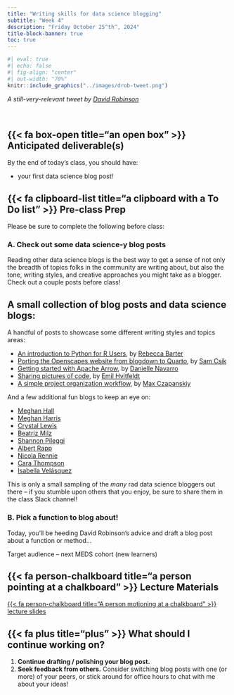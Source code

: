```yaml
---
title: "Writing skills for data science blogging"
subtitle: "Week 4"
description: "Friday October 25^th^, 2024"
title-block-banner: true
toc: true
---
```


```r
#| eval: true
#| echo: false
#| fig-align: "center"
#| out-width: "70%"
knitr::include_graphics("../images/drob-tweet.png")
```

::: {.center-text .gray-text}
*A still-very-relevant tweet by [David Robinson](http://varianceexplained.org/r/start-blog/)*
:::

<br>

## {{< fa box-open title="an open box" >}} Anticipated deliverable(s) {#anticipated-deliverables}

By the end of today's class, you should have:

- your first data science blog post!

## {{< fa clipboard-list title="a clipboard with a To Do list" >}} Pre-class Prep {#pre-class-prep}

Please be sure to complete the following before class:

### A. Check out some data science-y blog posts

Reading other data science blogs is the best way to get a sense of not only the breadth of topics folks in the community are writing about, but also the tone, writing styles, and creative approaches you might take as a blogger. Check out a couple posts before class! 

::: {.callout-tip collapse=true}
## A small collection of blog posts and data science blogs:

A handful of posts to showcase some different writing styles and topics areas:

- [An introduction to Python for R Users](https://rebeccabarter.com/blog/2023-09-11-from_r_to_python), by [Rebecca Barter](https://rebeccabarter.com/about)
- [Porting the Openscapes website from blogdown to Quarto](https://samanthacsik.github.io/posts/2023-08-01-openscapes-website/), by [Sam Csik](https://samanthacsik.github.io)
- [Getting started with Apache Arrow](https://blog.djnavarro.net/posts/2021-11-19_starting-apache-arrow-in-r/), by [Danielle Navarro](https://djnavarro.net/)
- [Sharing pictures of code](https://emilhvitfeldt.com/post/sharing-code-pictures/), by [Emil Hvitfeldt](https://emilhvitfeldt.com/)
- [A simple project organization workflow](https://flukeandfeather.com/posts/2023-06-20-project-organization/), by [Max Czapanskiy](https://flukeandfeather.com/)

And a few additional fun blogs to keep an eye on:

- [Meghan Hall](https://meghan.rbind.io/blog/)
- [Meghan Harris](https://thetidytrekker.com/blog)
- [Crystal Lewis](https://cghlewis.com/blog/)
- [Beatriz Milz](https://beamilz.com/posts/en)
- [Shannon Pileggi](https://www.pipinghotdata.com/blog)
- [Albert Rapp](https://albert-rapp.de/blog)
- [Nicola Rennie](https://nrennie.rbind.io/blog/)
- [Cara Thompson](https://www.cararthompson.com/posts)
- [Isabella Velásquez](https://ivelasq.rbind.io/)

This is only a small sampling of the *many* rad data science bloggers out there -- if you stumble upon others that you enjoy, be sure to share them in the class Slack channel!
:::

### B. Pick a function to blog about!

Today, you'll be heeding David Robinson's advice and draft a blog post about a function or method...

Target audience -- next MEDS cohort (new learners)

## {{< fa person-chalkboard title="a person pointing at a chalkboard" >}} Lecture Materials {#lecture-materials}

::: {.center-text}
[{{< fa person-chalkboard title="A person motioning at a chalkboard" >}} lecture slides](materials/blogging-tips.qmd){.btn role="button" target="_blank"} 
:::

## {{< fa plus title="plus" >}} What should I continue working on? {#continue-working}

1. [**Continue drafting / polishing your blog post.**]{.teal-text} 
2. [**Seek feedback from others.**]{.teal-text} Consider switching blog posts with one (or more) of your peers, or stick around for office hours to chat with me about your ideas!